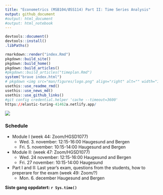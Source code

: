 ```yaml
---
title: "Econometrics (MSB104/ØSS114) Part II: Time Series Analysis"
output: github_document
#output: html_document
#output: html_notebook
---
```


```r
devtools::document()
devtools::install()
.libPaths()
```

```r
rmarkdown::render("index.Rmd")
pkgdown::build_site()
pkgdown::build_home()
pkgdown::build_articles()
#pkgdown::build_articles("timeplan.Rmd")
system("brave index.html")
# pkgdown <img src="man/figures/logo.png" align="right" alt="" width="120" />
usethis::use_readme_rmd()
usethis::use_news_md()
usethis::use_github_links()
#git config credential.helper 'cache --timeout=3600'
https://elastic-turing-41462a.netlify.app/
```

![](man/figures/ts.jpg)

### Schedule

- Module I (week 44: Zoom/HGSD1077) 
	- Wed. 3. november: 12:15-16:00 Haugesund and Bergen
	- Fri. 5. november: 10:15-14:00 Haugesund and Bergen
- Module II: (week 47: Zoom/HGSD1077) 
  	- Wed. 24 november: 12:15-16:00 Haugesund and Bergen
	- Fri. 27 november: 10:15-14:00 Haugesund
- Part I and II: Last year's exam, questions from the students, how to preperare for the exam (week 49: Zoom/?) 
  - Mon. 6. december Haugesund and Bergen
  
**Siste gang oppdatert: `r Sys.time()`**

